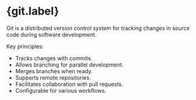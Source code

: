 
# {git.label}

Git is a distributed version control system for tracking changes in source code during software development. 

Key principles:

- Tracks changes with commits.
- Allows branching for parallel development.
- Merges branches when ready.
- Supports remote repositories.
- Facilitates collaboration with pull requests.
- Configurable for various workflows.

<DocCardList />

